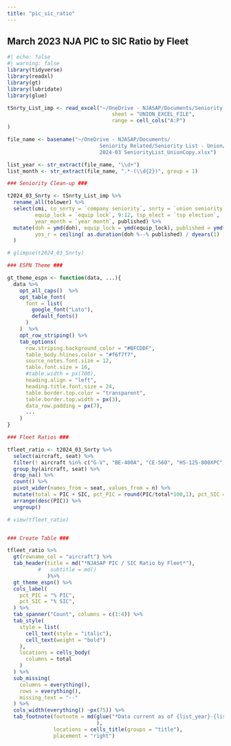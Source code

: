 ```yaml
---
title: "pic_sic_ratio"
---
```


## March 2023 NJA PIC to SIC Ratio by Fleet

```r
#| echo: false
#| warning: false
library(tidyverse)
library(readxl)
library(gt)
library(lubridate)
library(glue)

tSnrty_List_imp <- read_excel("~/OneDrive - NJASAP/Documents/Seniority Related/Seniority List - Union/2024/2024-03 SeniorityList_UnionCopy.xlsx", 
                                  sheet = "UNION_EXCEL_FILE",
                                  range = cell_cols("A:P")
)

file_name <- basename("~/OneDrive - NJASAP/Documents/
                              Seniority Related/Seniority List - Union/2024/
                              2024-03 SeniorityList_UnionCopy.xlsx")

list_year <- str_extract(file_name, "\\d+")
list_month <- str_extract(file_name, ".*-(\\d{2})", group = 1)

### Seniority Clean-up ###

t2024_03_Snrty <- tSnrty_List_imp %>% 
  rename_all(tolower) %>% 
  select(cmi, co_snrty = `company seniority`, snrty = `union seniority`, 4:7,
         equip_lock = `equip lock`, 9:12, tsp_elect = `tsp election`,
         year_month = `year month`, published) %>% 
  mutate(doh = ymd(doh), equip_lock = ymd(equip_lock), published = ymd(published),
         yos_r = ceiling( as.duration(doh %--% published) / dyears(1) )
  )

# glimpse(t2024_03_Snrty)

### ESPN Theme ###

gt_theme_espn <- function(data, ...){
  data %>% 
    opt_all_caps()  %>%
    opt_table_font(
      font = list(
        google_font("Lato"),
        default_fonts()
      )
    )  %>% 
    opt_row_striping() %>% 
    tab_options(
      row.striping.background_color = "#BFCDDF",
      table_body.hlines.color = "#f6f7f7",
      source_notes.font.size = 12,
      table.font.size = 16,
      #table.width = px(700),
      heading.align = "left",
      heading.title.font.size = 24,
      table.border.top.color = "transparent",
      table.border.top.width = px(3),
      data_row.padding = px(7),
      ...
    ) 
}

### Fleet Ratios ###

tfleet_ratio <- t2024_03_Snrty %>% 
  select(aircraft, seat) %>% 
  filter(! aircraft %in% c("G-V", "BE-400A", "CE-560", "HS-125-800XPC")) %>% 
  group_by(aircraft, seat) %>% 
  drop_na() %>% 
  count() %>% 
  pivot_wider(names_from = seat, values_from = n) %>% 
  mutate(total = PIC + SIC, pct_PIC = round(PIC/total*100,1), pct_SIC = 100-pct_PIC) %>% 
  arrange(desc(PIC)) %>% 
  ungroup()

# view(tfleet_ratio)


### Create Table ###

tfleet_ratio %>% 
  gt(rowname_col = "aircraft") %>% 
  tab_header(title = md("*NJASAP PIC / SIC Ratio by Fleet*"),
          #   subtitle = md()
             )%>% 
  gt_theme_espn() %>% 
  cols_label(
    pct_PIC = "% PIC",
    pct_SIC = "% SIC",
  ) %>% 
  tab_spanner("Count", columns = c(1:4)) %>% 
  tab_style(
    style = list(
      cell_text(style = "italic"),
      cell_text(weight = "bold")
    ),
    locations = cells_body(
      columns = total
    )
  ) %>%
  sub_missing(
    columns = everything(),
    rows = everything(),
    missing_text = "--"
  ) %>% 
  cols_width(everything() ~px(75)) %>% 
  tab_footnote(footnote = md(glue("*Data current as of {list_year}-{list_month} NJASAP Pilot Seniority List*")
                             ),
               locations = cells_title(groups = "title"),
               placement = "right")
```